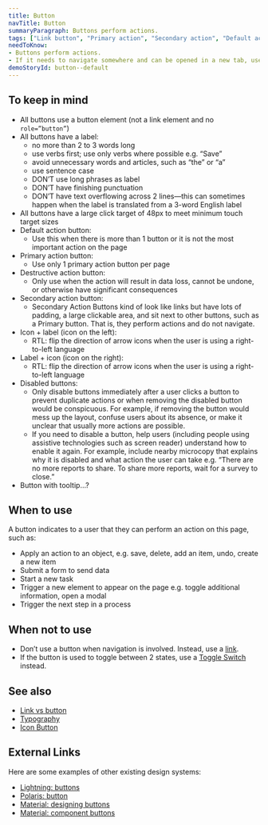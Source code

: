 ```yaml
---
title: Button
navTitle: Button
summaryParagraph: Buttons perform actions.
tags: ["Link button", "Primary action", "Secondary action", "Default action", "Destructive action"]
needToKnow:
- Buttons perform actions.
- If it needs to navigate somewhere and can be opened in a new tab, use a link instead.
demoStoryId: button--default
---
```


## To keep in mind

*   All buttons use a button element (not a link element and no `role=”button”`)
*   All buttons have a label:
    *   no more than 2 to 3 words long
    *   use verbs first; use only verbs where possible e.g. “Save”
    *   avoid unnecessary words and articles, such as “the” or “a”
    *   use sentence case
    *   DON’T use long phrases as label
    *   DON’T have finishing punctuation
    *   DON’T have text overflowing across 2 lines—this can sometimes happen when the label is translated from a 3-word English label 
*   All buttons have a large click target of 48px to meet minimum touch target sizes
*   Default action button:
    *   Use this when there is more than 1 button or it is not the most important action on the page
*   Primary action button:
    *   Use only 1 primary action button per page
*   Destructive action button:
    *   Only use when the action will result in data loss, cannot be undone, or otherwise have significant consequences
*   Secondary action button:
    *   Secondary Action Buttons kind of look like links but have lots of padding, a large clickable area, and sit next to other buttons, such as a Primary button. That is, they perform actions and do not navigate.
*   Icon + label (icon on the left):
    *   RTL: flip the direction of arrow icons when the user is using a right-to-left language
*   Label + icon (icon on the right):
    *   RTL: flip the direction of arrow icons when the user is using a right-to-left language
*   Disabled buttons:
    *   Only disable buttons immediately after a user clicks a button to prevent duplicate actions or when removing the disabled button would be conspicuous. For example, if removing the button would mess up the layout, confuse users about its absence, or make it unclear that usually more actions are possible.
    *   If you need to disable a button, help users (including people using assistive technologies such as screen reader) understand how to enable it again. For example, include nearby microcopy that explains why it is disabled and what action the user can take e.g. “There are no more reports to share. To share more reports, wait for a survey to close.”
*   Button with tooltip…?

## When to use

A button indicates to a user that they can perform an action on this page, such as:

*   Apply an action to an object, e.g. save, delete, add an item, undo, create a new item
*   Submit a form to send data
*   Start a new task
*   Trigger a new element to appear on the page e.g. toggle additional information, open a modal
*   Trigger the next step in a process

## When not to use

*   Don’t use a button when navigation is involved. Instead, use a [link](/components/links-vs-button).
*   If the button is used to toggle between 2 states, use a [Toggle Switch](/components/toggle-switch) instead.

## See also

*   [Link vs button](https://docs.google.com/document/d/1lp2rta1rkbp9W31EaqnnnsVeUEtuRLhKp3xwPpRsV6U/edit#)
*   [Typography](http://www.cultureamp.design/styles/typography)
*   [Icon Button](https://docs.google.com/document/d/1JLk1jfIZTJwqiEF4sLkQiY8hMs6A--2gCRncSmTTBrY/edit#heading=h.2ocvpvil9swi)

## External Links

Here are some examples of other existing design systems:

- [Lightning: buttons](https://www.lightningdesignsystem.com/components/buttons/#site-main-content)
- [Polaris: button](https://polaris.shopify.com/components/actions/button)
- [Material: designing buttons](https://material.io/design/components/buttons.html#)
- [Material: component buttons](https://material.io/develop/web/components/buttons/)

